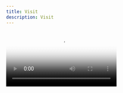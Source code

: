 ```yaml
---
title: Visit
description: Visit
---
```


<Video src="/assets/events/01.mp4" poster="/assets/events/poster.webp" />

## 81 Anniversary in the time of pain

On September 29-30, commemorative events dedicated to the 81st Anniversary of the tragedy took place at the Babyn Yar National Historical and Memorial Reserve.

<Image src="/assets/events/img_0.webp" alt="Sample" />

An audiovisual installation, "The Black Cube of Time,” was presented, reflecting the idea of a "living wound that will never heal." Through audiovisual effects, the installation helps visitors emotionally feel the echoes of the tragedy, which still haunts us even after 80 years.

<Image src="/assets/events/img_1.webp" alt="Sample" />

On September 29 at 11:00 and 18:00, a joint interfaith event (prayers) was held near the symbolic synagogue "Place for Reflection" and the monument "Menorah."

<Image src="/assets/events/img_2.webp" alt="Sample" />

Also, during these days, other installations were opened for visitors, including "Mirror Field," "Crystal Wall of Crying," symbolic synagogue "Place for Reflection," and the Matviy Weisberg art exhibition "Alien Homes" - a series of paintings depicting the homes of Jews that were destroyed during the Holocaust.

<Image src="/assets/events/img_3.webp" alt="Sample" />

The anniversary in the times of pain, this living pain that the people of Ukraine are experiencing today, reminds us that war is evil and genocide should never exist on Earth.

<Image src="/assets/events/img_4.webp" alt="Sample" />
